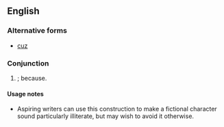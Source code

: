 ==English==

===Alternative forms===
* [[cuz]]

===Conjunction===
{{en-conj}}

# {{slang|American}} {{eye dialect|'cause}}; because.

====Usage notes====
*Aspiring writers can use this construction to make a fictional character sound particularly illiterate, but may wish to avoid it otherwise.